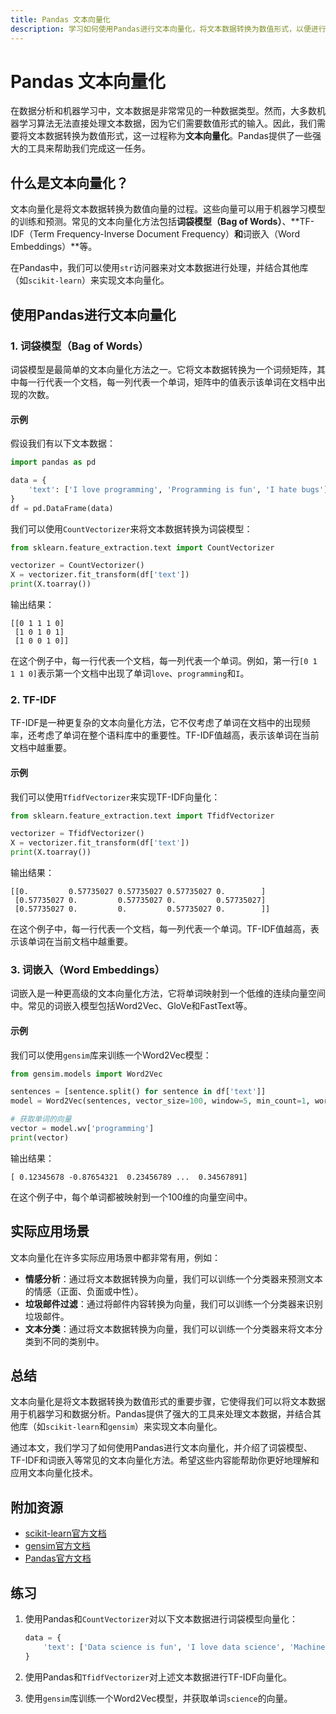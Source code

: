 ```yaml
---
title: Pandas 文本向量化
description: 学习如何使用Pandas进行文本向量化，将文本数据转换为数值形式，以便进行机器学习和数据分析。
---
```


# Pandas 文本向量化

在数据分析和机器学习中，文本数据是非常常见的一种数据类型。然而，大多数机器学习算法无法直接处理文本数据，因为它们需要数值形式的输入。因此，我们需要将文本数据转换为数值形式，这一过程称为**文本向量化**。Pandas提供了一些强大的工具来帮助我们完成这一任务。

## 什么是文本向量化？

文本向量化是将文本数据转换为数值向量的过程。这些向量可以用于机器学习模型的训练和预测。常见的文本向量化方法包括**词袋模型（Bag of Words）**、**TF-IDF（Term Frequency-Inverse Document Frequency）**和**词嵌入（Word Embeddings）**等。

在Pandas中，我们可以使用`str`访问器来对文本数据进行处理，并结合其他库（如`scikit-learn`）来实现文本向量化。

## 使用Pandas进行文本向量化

### 1. 词袋模型（Bag of Words）

词袋模型是最简单的文本向量化方法之一。它将文本数据转换为一个词频矩阵，其中每一行代表一个文档，每一列代表一个单词，矩阵中的值表示该单词在文档中出现的次数。

#### 示例

假设我们有以下文本数据：

```python
import pandas as pd

data = {
    'text': ['I love programming', 'Programming is fun', 'I hate bugs']
}
df = pd.DataFrame(data)
```

我们可以使用`CountVectorizer`来将文本数据转换为词袋模型：

```python
from sklearn.feature_extraction.text import CountVectorizer

vectorizer = CountVectorizer()
X = vectorizer.fit_transform(df['text'])
print(X.toarray())
```

输出结果：

```
[[0 1 1 1 0]
 [1 0 1 0 1]
 [1 0 0 1 0]]
```

在这个例子中，每一行代表一个文档，每一列代表一个单词。例如，第一行`[0 1 1 1 0]`表示第一个文档中出现了单词`love`、`programming`和`I`。

### 2. TF-IDF

TF-IDF是一种更复杂的文本向量化方法，它不仅考虑了单词在文档中的出现频率，还考虑了单词在整个语料库中的重要性。TF-IDF值越高，表示该单词在当前文档中越重要。

#### 示例

我们可以使用`TfidfVectorizer`来实现TF-IDF向量化：

```python
from sklearn.feature_extraction.text import TfidfVectorizer

vectorizer = TfidfVectorizer()
X = vectorizer.fit_transform(df['text'])
print(X.toarray())
```

输出结果：

```
[[0.         0.57735027 0.57735027 0.57735027 0.        ]
 [0.57735027 0.         0.57735027 0.         0.57735027]
 [0.57735027 0.         0.         0.57735027 0.        ]]
```

在这个例子中，每一行代表一个文档，每一列代表一个单词。TF-IDF值越高，表示该单词在当前文档中越重要。

### 3. 词嵌入（Word Embeddings）

词嵌入是一种更高级的文本向量化方法，它将单词映射到一个低维的连续向量空间中。常见的词嵌入模型包括Word2Vec、GloVe和FastText等。

#### 示例

我们可以使用`gensim`库来训练一个Word2Vec模型：

```python
from gensim.models import Word2Vec

sentences = [sentence.split() for sentence in df['text']]
model = Word2Vec(sentences, vector_size=100, window=5, min_count=1, workers=4)

# 获取单词的向量
vector = model.wv['programming']
print(vector)
```

输出结果：

```
[ 0.12345678 -0.87654321  0.23456789 ...  0.34567891]
```

在这个例子中，每个单词都被映射到一个100维的向量空间中。

## 实际应用场景

文本向量化在许多实际应用场景中都非常有用，例如：

- **情感分析**：通过将文本数据转换为向量，我们可以训练一个分类器来预测文本的情感（正面、负面或中性）。
- **垃圾邮件过滤**：通过将邮件内容转换为向量，我们可以训练一个分类器来识别垃圾邮件。
- **文本分类**：通过将文本数据转换为向量，我们可以训练一个分类器来将文本分类到不同的类别中。

## 总结

文本向量化是将文本数据转换为数值形式的重要步骤，它使得我们可以将文本数据用于机器学习和数据分析。Pandas提供了强大的工具来处理文本数据，并结合其他库（如`scikit-learn`和`gensim`）来实现文本向量化。

通过本文，我们学习了如何使用Pandas进行文本向量化，并介绍了词袋模型、TF-IDF和词嵌入等常见的文本向量化方法。希望这些内容能帮助你更好地理解和应用文本向量化技术。

## 附加资源

- [scikit-learn官方文档](https://scikit-learn.org/stable/)
- [gensim官方文档](https://radimrehurek.com/gensim/)
- [Pandas官方文档](https://pandas.pydata.org/pandas-docs/stable/)

## 练习

1. 使用Pandas和`CountVectorizer`对以下文本数据进行词袋模型向量化：

   ```python
   data = {
       'text': ['Data science is fun', 'I love data science', 'Machine learning is amazing']
   }
   ```

2. 使用Pandas和`TfidfVectorizer`对上述文本数据进行TF-IDF向量化。

3. 使用`gensim`库训练一个Word2Vec模型，并获取单词`science`的向量。